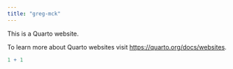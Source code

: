 ```yaml
---
title: "greg-mck"
---
```


This is a Quarto website.

To learn more about Quarto websites visit <https://quarto.org/docs/websites>.

```r
1 + 1
```
